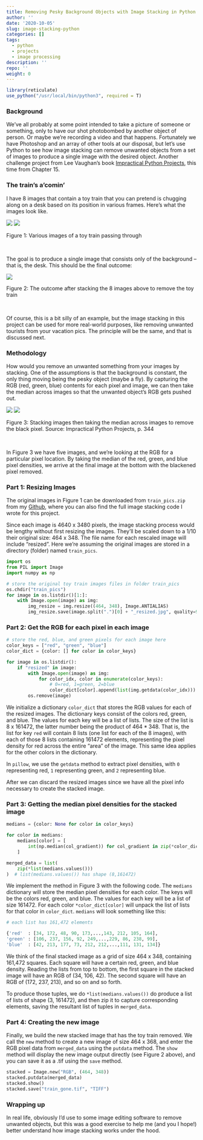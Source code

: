 ```yaml
---
title: Removing Pesky Background Objects with Image Stacking in Python
author: ''
date: '2020-10-05'
slug: image-stacking-python
categories: []
tags:
  - python
  - projects
  - image processing
description: ''
repo: ''
weight: 0
---
```


```r
library(reticulate)
use_python("/usr/local/bin/python3", required = T)
```


### Background

We've all probably at some point intended to take a picture of someone or something, only to have our shot photobombed by another object of person.  Or maybe we're recording a video and that happens.  Fortunately we have Photoshop and an array of other tools at our disposal, but let's use Python to see how image stacking can remove unwanted objects from a set of images to produce a single image with the desired object.  Another challenge project from Lee Vaughan's book [Impractical Python Projects](https://nostarch.com/impracticalpythonprojects), this time from Chapter 15.  

### The train's a'comin'

I have 8 images that contain a toy train that you can pretend is chugging along on a desk based on its position in various frames.  Here's what the images look like.

![](/project/2020-10-05-removing-pesky-background-objects-with-image-stacking-in-python_files/trains_1.png)
![](/project/2020-10-05-removing-pesky-background-objects-with-image-stacking-in-python_files/trains_2.png)

<p class="caption">
Figure 1: Various images of a toy train passing through
</p>
<br>

The goal is to produce a single image that consists only of the background -- that is, the desk.  This should be the final outcome:

![](/project/2020-10-05-removing-pesky-background-objects-with-image-stacking-in-python_files/train_gone.png)

<p class="caption">
Figure 2: The outcome after stacking the 8 images above to remove the toy train
</p>
<br>

Of course, this is a bit silly of an example, but the image stacking in this project can be used for more real-world purposes, like removing unwanted tourists from your vacation pics.  The principle will be the same, and that is discussed next.

### Methodology

How would you remove an unwanted something from your images by stacking.  One of the assumptions is that the background is constant, the only thing moving being the pesky object (maybe a fly).  By capturing the RGB (red, green, blue) contents for each pixel and image, we can then take the median across images so that the unwanted object's RGB gets pushed out. 

![](/project/2020-10-05-removing-pesky-background-objects-with-image-stacking-in-python_files/stackex.png)
![](/project/2020-10-05-removing-pesky-background-objects-with-image-stacking-in-python_files/stackfinal.png)


<p class="caption">
Figure 3: Stacking images then taking the median across images to remove the black pixel.  Source: Impractical Python Projects, p. 344
</p>
<br>

In Figure 3 we have five images, and we're looking at the RGB for a particular pixel location.  By taking the median of the red, green, and blue pixel densities, we arrive at the final image at the bottom with the blackened pixel removed.

### Part 1: Resizing Images

The original images in Figure 1 can be downloaded from ```train_pics.zip``` from my [Github](https://github.com/rhaz96/Recreational-Python/tree/main/ImageStacking), where you can also find the full image stacking code I wrote for this project.

Since each image is 4640 x 3480 pixels, the image stacking process would be lengthy without first resizing the images.  They'll be scaled down to a $1/10$ their original size: 464 x 348.  The file name for each rescaled image will include "resized". Here we're assuming the original images are stored in a directory (folder) named ```train_pics```.

```python
import os
from PIL import Image
import numpy as np

# store the original toy train images files in folder train_pics
os.chdir("train_pics")
for image in os.listdir()[1:]:
    with Image.open(image) as img:
        img_resize = img.resize((464, 348), Image.ANTIALIAS)
        img_resize.save(image.split(".")[0] + "_resized.jpg", quality=95)
```

### Part 2: Get the RGB for each pixel in each image

```python
# store the red, blue, and green pixels for each image here
color_keys = ["red", "green", "blue"]
color_dict = {color: [] for color in color_keys}

for image in os.listdir():
    if "resized" in image:
        with Image.open(image) as img:
            for color_idx, color in enumerate(color_keys):
                # 0=red, 1=green, 2=blue
                color_dict[color].append(list(img.getdata(color_idx)))
        os.remove(image)
```

We initialize a dictionary ```color_dict``` that stores the RGB values for each of the resized images.  The dictionary keys consist of the colors red, green, and blue.  The values for each key will be a list of lists.  The size of the list is 8 x 161472, the latter number being the product of $464*348$.  That is, the list for key ```red``` will contain 8 lists (one list for each of the 8 images), with each of those 8 lists containing 161472 elements, representing the pixel density for red across the entire "area" of the image.  This same idea applies for the other colors in the dictionary.  

In ```pillow```, we use the ```getdata``` method to extract pixel densities, with ```0``` representing red, ```1``` representing green, and ```2``` representing blue.

After we can discard the resized images since we have all the pixel info necessary to create the stacked image.

### Part 3: Getting the median pixel densities for the stacked image

```python
medians = {color: None for color in color_keys}

for color in medians:
    medians[color] = [
        int(np.median(col_gradient)) for col_gradient in zip(*color_dict[color])
    ]

merged_data = list(
    zip(*list(medians.values()))
)  # list(medians.values()) has shape (8,161472)
```

We implement the method in Figure 3 with the following code.  The ```medians``` dictionary will store the median pixel densities for each color.  The keys will be the colors red, green, and blue.  The values for each key will be a list of size 
161472.  For each color ```*color_dict[color]``` will unpack the list of lists for that color in ```color_dict```.  ```medians``` will look something like this:

```python
# each list has 161,472 elements

{'red'  : [34, 172, 48, 90, 173,...,143, 212, 105, 164], 
'green' : [106, 237, 156, 92, 249,...,229, 86, 238, 99], 
'blue'  : [42, 213, 177, 73, 212, 212,...,111, 131, 134]}
```

We think of the final stacked image as a grid of size 464 x 348, containing 161,472 squares.  Each square will have a certain red, green, and blue density.  Reading the lists from top to bottom, the first square in the stacked image will have an RGB of (34, 106, 42). The second square will have an RGB of (172, 237, 213), and so on and so forth. 

To produce those tuples, we do ```*list(medians.values())``` do produce a list of lists of shape (3, 161472), and then zip it to capture corresponding elements, saving the resultant list of tuples in ```merged_data```.  

### Part 4: Creating the new image

Finally, we build the new stacked image that has the toy train removed.  We call the ```new``` method to create a new image of size 464 x 368, and enter the RGB pixel data from ```merged_data``` using the ```putdata``` method.  The ```show``` method will display the new image output directly (see Figure 2 above), and you can save it as a .tif using the ```save``` method.

```python
stacked = Image.new("RGB", (464, 348))
stacked.putdata(merged_data)
stacked.show()
stacked.save("train_gone.tif", "TIFF")
```

### Wrapping up

In real life, obviously I'd use to some image editing software to remove unwanted objects, but this was a good exercise to help me (and you I hope!) better understand how image stacking works under the hood. 





